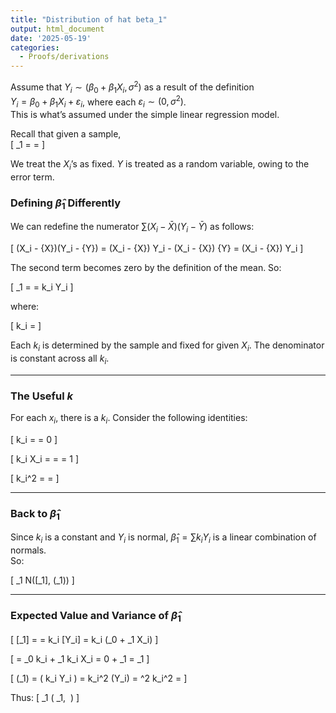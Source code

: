 ```yaml
---
title: "Distribution of hat beta_1"
output: html_document
date: '2025-05-19'
categories:
  - Proofs/derivations
---
```


Assume that $Y_i \sim(\beta_0 + \beta_1X_i, \sigma^2)$ as a result of the definition  
$Y_i= \beta_0 + \beta_1 X_i + \varepsilon_i$, where each $\varepsilon_i \sim(0, \sigma^2)$.  
This is what's assumed under the simple linear regression model.

Recall that given a sample,  
\[
\hat{\beta}_1 = \frac{S_{xy}}{S_{xx}} = \frac{\sum(X_i - \bar{X})(Y_i - \bar{Y})}{\sum(X_i - \bar{X})^2}
\]

We treat the $X_i$'s as fixed. $Y$ is treated as a random variable, owing to the error term. 

### Defining $\hat{\beta}_1$ Differently

We can redefine the numerator $\sum(X_i - \bar{X})(Y_i - \bar{Y})$ as follows:

\[
\sum(X_i - \bar{X})(Y_i - \bar{Y}) = \sum (X_i - \bar{X}) Y_i - \sum (X_i - \bar{X}) \bar{Y} = \sum (X_i - \bar{X}) Y_i
\]

The second term becomes zero by the definition of the mean. So:

\[
\hat{\beta}_1 = \frac{\sum (X_i - \bar{X}) Y_i }{\sum(X_i - \bar{X})^2} = \sum k_i Y_i
\]

where:

\[
k_i = \frac{X_i - \bar{X}}{\sum(X_i - \bar{X})^2}
\]

Each $k_i$ is determined by the sample and fixed for given $X_i$. The denominator is constant across all $k_i$.

---

### The Useful $k$

For each $x_i$, there is a $k_i$. Consider the following identities:

\[
\sum k_i = \frac{\sum (X_i - \bar{X})}{\sum(X_i - \bar{X})^2} = 0
\]

\[
\sum k_i X_i = \frac{\sum (X_i^2 - X_i \bar{X})}{\sum(X_i - \bar{X})^2} = \frac{\sum X_i^2 - n \bar{X}^2}{\sum X_i^2 - n \bar{X}^2} = 1
\]

\[
\sum k_i^2 = \frac{\sum (X_i - \bar{X})^2}{\left[\sum (X_i - \bar{X})^2\right]^2} = \frac{1}{\sum (X_i - \bar{X})^2}
\]

---

### Back to $\hat{\beta}_1$

Since $k_i$ is a constant and $Y_i$ is normal, $\hat{\beta}_1 = \sum k_i Y_i$ is a linear combination of normals.  
So:

\[
\hat{\beta}_1 \sim N(\mathbb{E}[\hat{\beta}_1], \text{Var}(\hat{\beta}_1))
\]

---

### Expected Value and Variance of $\hat{\beta}_1$

\[
\mathbb{E}[\hat{\beta}_1] = \mathbb{E}\left[ \sum k_i Y_i \right] = \sum k_i \mathbb{E}[Y_i] = \sum k_i (\beta_0 + \beta_1 X_i)
\]

\[
= \beta_0 \sum k_i + \beta_1 \sum k_i X_i = 0 + \beta_1 = \beta_1
\]

\[
\text{Var}(\hat{\beta}_1) = \text{Var}\left( \sum k_i Y_i \right) = \sum k_i^2 \text{Var}(Y_i) = \sigma^2 \sum k_i^2 = \frac{\sigma^2}{\sum (X_i - \bar{X})^2}
\]

Thus:
\[
\hat{\beta}_1 \sim \left( \beta_1,\ \frac{\sigma^2}{\sum (X_i - \bar{X})^2} \right)
\]
